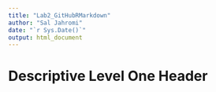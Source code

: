 ```yaml
---
title: "Lab2_GitHubRMarkdown"
author: "Sal Jahromi"
date: "`r Sys.Date()`"
output: html_document
---
```


# Descriptive Level One Header
